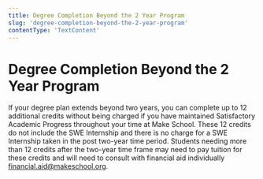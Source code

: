 ```yaml
---
title: Degree Completion Beyond the 2 Year Program
slug: 'degree-completion-beyond-the-2-year-program'
contentType: 'TextContent'
---
```


# Degree Completion Beyond the 2 Year Program

If your degree plan extends beyond two years, you can complete up to 12 additional credits without
being charged if you have maintained Satisfactory Academic Progress throughout your time at Make
School. These 12 credits do not include the SWE Internship and there is no charge for a SWE
Internship taken in the post two-year time period. Students needing more than 12 credits after the
two-year time frame may need to pay tuition for these credits and will need to consult with
financial aid individually [financial.aid@makeschool.org](mailto:finance@makeschool.com).
